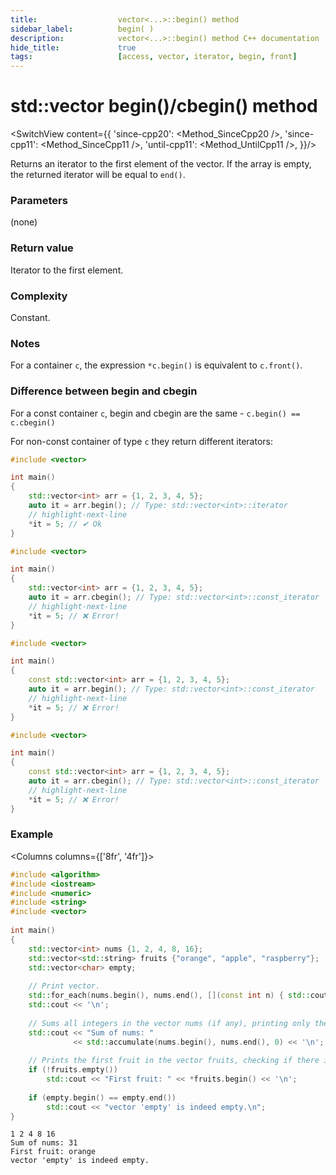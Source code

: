 ```yaml
---
title:					vector<...>::begin() method
sidebar_label:			begin( )
description:			vector<...>::begin() method C++ documentation
hide_title:				true
tags:					[access, vector, iterator, begin, front]
---
```



<!-- Terms -->

<!----------------- Codes ---------------------->

<!-- begin() -->

# std::vector begin()/cbegin() method

<SwitchView content={{
        'since-cpp20': <Method_SinceCpp20 />,
        'since-cpp11': <Method_SinceCpp11 />,
        'until-cpp11': <Method_UntilCpp11 />,
    }}/>

Returns an <Tooltip title={Term_ContAlias_Iterator}>iterator</Tooltip> to the first element of the vector.
If the array is empty, the returned iterator will be equal to `end()`.

### Parameters

(none)

### Return value

Iterator to the first element.

### Complexity

Constant.

### Notes

For a container `c`, the expression `*c.begin()` is equivalent to `c.front()`.

### Difference between begin and cbegin

For a const container `c`, begin and cbegin are the same - `c.begin() == c.cbegin()`

For non-const container of type `c` they return different iterators:

<Tabs>
<TabItem value="non-const-container" label="Non const container" default>

<Tabs>
<TabItem value="begin" label="begin" default>

```cpp
#include <vector>

int main()
{
    std::vector<int> arr = {1, 2, 3, 4, 5};
    auto it = arr.begin(); // Type: std::vector<int>::iterator
    // highlight-next-line
    *it = 5; // ✔ Ok
}
```

</TabItem>
<TabItem value="cbegin" label="cbegin" default>

```cpp
#include <vector>

int main()
{
    std::vector<int> arr = {1, 2, 3, 4, 5};
    auto it = arr.cbegin(); // Type: std::vector<int>::const_iterator
    // highlight-next-line
    *it = 5; // ❌ Error! 
}
```

</TabItem>
</Tabs>

</TabItem>
<TabItem value="const-container" label="Const container">

<Tabs>
<TabItem value="begin" label="begin" default>

```cpp
#include <vector>

int main()
{
    const std::vector<int> arr = {1, 2, 3, 4, 5};
    auto it = arr.begin(); // Type: std::vector<int>::const_iterator
    // highlight-next-line
    *it = 5; // ❌ Error! 
}
```

</TabItem>
<TabItem value="cbegin" label="cbegin" default>

```cpp
#include <vector>

int main()
{
    const std::vector<int> arr = {1, 2, 3, 4, 5};
    auto it = arr.cbegin(); // Type: std::vector<int>::const_iterator
    // highlight-next-line
    *it = 5; // ❌ Error! 
}
```

</TabItem>
</Tabs>

</TabItem>
</Tabs>

### Example

<Columns columns={['8fr', '4fr']}>
<div>

```cpp title='Main.cpp' showLineNumbers
#include <algorithm>
#include <iostream>
#include <numeric>
#include <string>
#include <vector>
 
int main()
{
    std::vector<int> nums {1, 2, 4, 8, 16};
    std::vector<std::string> fruits {"orange", "apple", "raspberry"};
    std::vector<char> empty;
 
    // Print vector.
    std::for_each(nums.begin(), nums.end(), [](const int n) { std::cout << n << ' '; });
    std::cout << '\n';
 
    // Sums all integers in the vector nums (if any), printing only the result.
    std::cout << "Sum of nums: "
              << std::accumulate(nums.begin(), nums.end(), 0) << '\n';
 
    // Prints the first fruit in the vector fruits, checking if there is any.
    if (!fruits.empty())
        std::cout << "First fruit: " << *fruits.begin() << '\n';
 
    if (empty.begin() == empty.end())
        std::cout << "vector 'empty' is indeed empty.\n";
}
```

</div>
<div>

```plaintext title="Output"
1 2 4 8 16
Sum of nums: 31
First fruit: orange
vector 'empty' is indeed empty.
```

</div>
</Columns>
